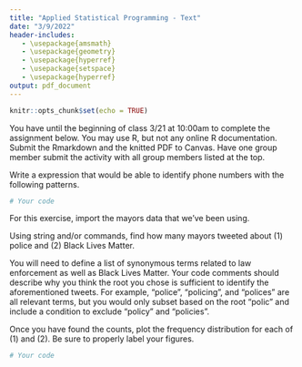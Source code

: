 ```yaml
---
title: "Applied Statistical Programming - Text"
date: "3/9/2022"
header-includes:
   - \usepackage{amsmath}
   - \usepackage{geometry}
   - \usepackage{hyperref}
   - \usepackage{setspace}
   - \usepackage{hyperref}
output: pdf_document
---
```


```r
knitr::opts_chunk$set(echo = TRUE)
```

\textbf{Write R code to answer the following questions. Write the code, and then show what the computer returns when that code is run. Thoroughly comment your solutions.}

You have until the beginning of class 3/21 at 10:00am to complete the assignment below. You may use R, but not any online R documentation. Submit the Rmarkdown and the knitted PDF to Canvas. Have one group member submit the activity with all group members listed at the top.


\section*{\texttt{regex} practice}

Write a \texttt{regex} expression that would be able to identify phone numbers with the following patterns. 
\begin{itemize}
   \item 1234567890
   \item 123 456 7890
   \item 123-456-7890
   \item +1 1234567890
\end{itemize}

```r
# Your code
```

\section*{Text-as-Data}

For this exercise, import the mayors data that we've been using.
\begin{itemize}
   \item \small{\url{https://raw.githubusercontent.com/jmontgomery/jmontgomery.github.io/master/PDS/Datasets/Mayors.csv}}
\end{itemize}
Using string and/or \texttt{regex} commands, find how many mayors tweeted about (1) police and (2) Black Lives Matter.

You will need to define a list of synonymous terms related to law enforcement as well as Black Lives Matter. Your code comments should describe why you think the root you chose is sufficient to identify the aforementioned tweets. For example, "police", "policing", and "polices" are all relevant terms, but you would only subset based on the root "polic" and include a condition to exclude "policy" and "policies".

Once you have found the counts, plot the frequency distribution for each of (1) and (2). Be sure to properly label your figures.


```r
# Your code
```